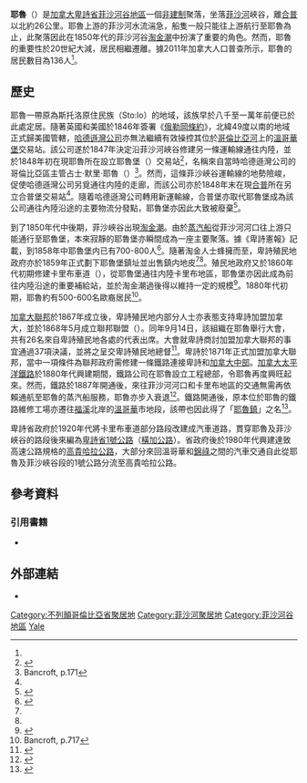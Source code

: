 {{noteTA|G1=地名}}
{{about|加拿大卑詩省菲沙河谷地區一個聚落|溫哥華市中心内一個社區|耶魯鎮}}
{{Infobox settlement
|name                   = 耶魯
|native_name            = {{lang|en|Yale}}
|official_name          = 
|settlement_type        = 非建制地區
|nickname               = 
|motto                  = 
|image_skyline          = Yale BC 1882.jpg
|imagesize              = 
|image_caption          = 耶魯一景（約攝於1882年）
|image_flag             = 
|image_seal             = 
|image_map              = 
|mapsize                = 
|map_caption            = |pushpin_map = Canada British Columbia<!-- the name of a location map as per http://en.wikipedia.org/wiki/Template:Location_map -->
|pushpin_label_position =<!-- the position of the pushpin label: left, right, top, bottom, none -->
|pushpin_map_caption    = 耶魯在卑詩省內的位置
|pushpin_mapsize =
|coordinates_region     = CA-BC
|subdivision_type       = 國家
|subdivision_type1      = [[加拿大行政區劃|省]]
|subdivision_type2      = [[不列顛哥倫比亞省行政區劃|區域]]
|subdivision_name       = {{CAN}}
|subdivision_name1      = [[卑詩省|卑詩省]]
|subdivision_name2      = [[菲沙河谷區域局|菲沙河谷區域局]]
|area_footnotes         = <ref name="2011census">{{Cite web |url=http://www12.statcan.gc.ca/census-recensement/2011/dp-pd/prof/details/page.cfm?Lang=E&Geo1=DPL&Code1=590058&Geo2=PR&Code2=59&Data=Count&SearchText=yale&SearchType=Begins&SearchPR=59&B1=All&Custom=&TABID=1 |title=Census Profile - Census Subdivision |accessdate=2014-01-25 |work=[[加拿大統計局|加拿大統計局]] |date=2014-01-08 |archive-date=2014-02-01 |archive-url=https://web.archive.org/web/20140201184146/http://www12.statcan.gc.ca/census-recensement/2011/dp-pd/prof/details/page.cfm?Lang=E&Geo1=DPL&Code1=590058&Geo2=PR&Code2=59&Data=Count&SearchText=yale&SearchType=Begins&SearchPR=59&B1=All&Custom=&TABID=1 |dead-url=no }}</ref>
|area_magnitude         = 
|area_total_km2         = 
|area_land_km2          = 1.53
|area_water_km2         = 
|area_water_percent     = 
|area_urban_km2         = 
|area_metro_km2         = 
|population_as_of       = 2011年
|population_footnotes   = <ref name="2011census" />
|population_note        = 
|population_total       = 136
|population_metro       = 
|population_urban       = 
|population_density_km2 = 89.1
|timezone               = [[太平洋時區|太平洋時區]]（PST）
|utc_offset             = -8
|timezone_DST           = [[太平洋時區|太平洋夏令時區]]（PDT）
|utc_offset_DST         = -7
|latd=49 |latm=33 |lats=45 |latNS=N
|longd=121 |longm=25 |longs=52 |longEW=W
|elevation_m            = 
|area_code              = 604 / 778
|website                = 
|footnotes              = 
}}

'''耶魯'''（{{lang-en|Yale}}）是[[加拿大|加拿大]][[卑詩省|卑詩省]][[菲沙河谷地區|菲沙河谷地區]]一個[[非建制地區|非建制]]聚落，坐落[[菲沙河|菲沙河]]峽谷，離[[合普_(卑詩省)|合普]]以北約26公里。耶魯上游的菲沙河水流湍急，船隻一般只能往上游航行至耶魯為止，此聚落因此在1850年代的菲沙河谷[[淘金潮|淘金潮]]中扮演了重要的角色。然而，耶魯的重要性於20世紀大減，居民相繼遷離。據2011年加拿大人口普查所示，耶魯的居民數目為136人<ref name="2011census"/>。

==歷史==
耶魯一帶原為斯托洛原住民族（Sto:lo）的地域，該族早於八千至一萬年前便已於此處定居。隨著英國和美國於1846年簽署《[[俄勒岡條約|俄勒岡條約]]》，北緯49度以南的地域正式歸美國管轄，[[哈德遜灣公司|哈德遜灣公司]]亦無法繼續有效操控其位於[[哥倫比亞河|哥倫比亞河]]上的[[溫哥華堡|溫哥華堡]]交易站。該公司遂於1847年決定沿菲沙河峽谷修建另一條運輸線通往内陸，並於1848年初在現耶魯所在設立耶魯堡（{{lang|en|Fort Yale}}）交易站<ref name="HopeHist">{{Cite web |url=http://hopebc.com/history_hopebc-com.php |title=History of Hope |accessdate=2014-01-24 |work=HopeBC.com |archive-date=2014-02-02 |archive-url=https://web.archive.org/web/20140202173000/http://hopebc.com/history_hopebc-com.php |dead-url=no }}</ref>，名稱來自當時哈德遜灣公司的哥倫比亞區主管占士·默里·耶魯（{{lang|en|James Murray Yale}}）<ref>Bancroft, p.171</ref>。然而，這條菲沙峽谷運輸線的地勢險峻，促使哈德遜灣公司另覓通往内陸的走廊，而該公司亦於1848年末在現[[合普_(卑詩省)|合普]]所在另立合普堡交易站<ref name="HopeHist"/>。隨着哈德遜灣公司轉用新運輸線，合普堡亦取代耶魯堡成為該公司通往內陸沿途的主要物流分發點，耶魯堡亦因此大致被廢棄<ref name="BCHeritage1">{{Cite web |url=http://bcheritage.ca/yale/tour/index.htm |title=The Gold Rush Town of Yale - Virtual Town Tour |accessdate=2014-01-25 |work=Canada's Digital Collections Team |date=2000-09-20 |deadurl=yes |archiveurl=https://web.archive.org/web/20130617093317/http://www.bcheritage.ca/yale/tour/index.htm |archivedate=2013-06-17 }}</ref>。

到了1850年代中後期，菲沙峽谷出現[[淘金潮|淘金潮]]。由於[[蒸汽船|蒸汽船]]從菲沙河河口往上游只能通行至耶魯堡，本來寂靜的耶魯堡亦瞬間成為一座主要聚落。據《卑詩憲報》記載，到1858年中耶魯堡内已有700-800人<ref name="BCHeritage2">{{Cite web |url=http://bcheritage.ca/yale/tour/goldrush.htm |title=Fraser River Gold Rush - The Gold Rush Town of Yale |accessdate=2014-01-26 |work=Canada's Digital Collections Team |date=1998-08-31 |deadurl=yes |archiveurl=https://web.archive.org/web/20130813222218/http://www.bcheritage.ca/yale/tour/goldrush.htm |archivedate=2013-08-13 }}</ref>。隨著淘金人士蜂擁而至，卑詩殖民地政府亦於1859年正式劃下耶魯堡鎮址並出售鎮内地皮<ref name="BCHeritage2"/><ref name="HopeHist"/>。殖民地政府又於1860年代初期修建卡里布車道（{{lang|en|Cariboo Wagon Road}}），從耶魯堡通往内陸卡里布地區，耶魯堡亦因此成為前往内陸沿途的重要補給站，並於淘金潮過後得以維持一定的規模<ref>{{Cite web |url=http://bcheritage.ca/yale/tour/goldrush.htm |title=Cariboo Wagon Road - The Gold Rush Town of Yale |accessdate=2014-01-26 |work=Canada's Digital Collections Team |date=1998-08-31 |deadurl=yes |archiveurl=https://web.archive.org/web/20130813222218/http://www.bcheritage.ca/yale/tour/goldrush.htm |archivedate=2013-08-13 }}</ref>。1880年代初期，耶魯約有500-600名歐裔居民<ref>Bancroft, p.717</ref>。

[[加拿大聯邦|加拿大聯邦]]於1867年成立後，卑詩殖民地内部分人士亦表態支持卑詩加盟加拿大，並於1868年5月成立聯邦聯盟（{{lang|en|Confederation League}}）。同年9月14日，該組織在耶魯舉行大會，共有26名來自卑詩殖民地各處的代表出席。大會就卑詩商討加盟加拿大聯邦的事宜通過37項決議，並將之呈交卑詩殖民地總督<ref>{{Cite web |url=http://www.museevirtuel-virtualmuseum.ca/sgc-cms/histoires_de_chez_nous-community_memories/pm_v2.php?id=story_line&lg=English&fl=0&ex=00000517&sl=3988&pos=1 |title=Colourful Characters in Historic Yale: 11 - Yale Convention |accessdate=2014-01-26 |work=Virtual Museum of Canada |archive-date=2014-02-02 |archive-url=https://web.archive.org/web/20140202092738/http://www.museevirtuel-virtualmuseum.ca/sgc-cms/histoires_de_chez_nous-community_memories/pm_v2.php?id=story_line&lg=English&fl=0&ex=00000517&sl=3988&pos=1 |dead-url=no }}</ref>。卑詩於1871年正式加盟加拿大聯邦，當中一項條件為聯邦政府需修建一條鐵路連接卑詩和[[加拿大中部|加拿大中部]]。[[加拿大太平洋鐵路|加拿大太平洋鐵路]]於1880年代興建期間，鐵路公司在耶魯設立工程總部，令耶魯再度興旺起來。然而，鐵路於1887年開通後，來往菲沙河河口和卡里布地區的交通無需再依賴通航至耶魯的蒸汽船服務，耶魯亦步入衰退<ref>{{Cite web |url=http://bcheritage.ca/yale/trans/railway.htm |title=The Gold Rush Town of Yale - The CPR |accessdate=2014-01-26 |work=Canada's Digital Collections Team |date=1998-08-31 |deadurl=yes |archiveurl=https://web.archive.org/web/20110826101843/http://www.bcheritage.ca/yale/trans/railway.htm |archivedate=2011-08-26 }}</ref>。鐵路開通後，原本位於耶魯的鐵路維修工場亦遷往[[福溪_(溫哥華)|福溪]]北岸的[[溫哥華|溫哥華]]市地段，該帶也因此得了「[[耶魯鎮|耶魯鎮]]」之名<ref name="COVHist">{{Cite web |url=http://vancouver.ca/community_profiles/downtown/history.htm |title=Downtown History & Heritage |accessdate=2014-01-26 |publisher=溫哥華市政府 |archiveurl=https://web.archive.org/web/20110810210155/http://vancouver.ca/community_profiles/downtown/history.htm |archivedate=2011-08-10 |deadurl=yes }}</ref>。

卑詩省政府於1920年代將卡里布車道部分路段改建成汽車道路，貫穿耶魯及菲沙峽谷的路段後來編為[[卑詩省1號公路|卑詩省1號公路]]（[[橫加公路|橫加公路]]）。省政府後於1980年代興建達致高速公路規格的[[卑詩省5號公路|高貴哈拉公路]]，大部分來回溫哥華和[[錦祿|錦祿]]之間的汽車交通自此從耶魯及菲沙峽谷段的1號公路分流至高貴哈拉公路。

==參考資料==
{{Reflist}}

===引用書籍===
*{{Cite book | author = Hubert Howe Bancroft | title = The Works of Hubert Howe Bancroft: History of British Columbia. 1792-1887 | date = 1887 | pages = 171, 717 | url = http://books.google.ca/books?id=Z450AAAAMAAJ&dq=%22fort+yale%22+bc+history&source=gbs_navlinks_s | location = San Francisco | publisher = The History Company | doi =  | id =  | isbn =  | access-date = 2014-01-26 | archive-date = 2014-02-04 | archive-url = https://web.archive.org/web/20140204022425/http://books.google.ca/books?id=Z450AAAAMAAJ&dq=%22fort+yale%22+bc+history&source=gbs_navlinks_s | dead-url = no }}

==外部連結==
*{{Commons-inline|Category:Yale, British Columbia|耶魯}}

[[Category:不列顛哥倫比亞省聚居地|Category:不列顛哥倫比亞省聚居地]]
[[Category:菲沙河聚居地|Category:菲沙河聚居地]]
[[Category:菲沙河谷地區|Category:菲沙河谷地區]]
[[Category:哈德遜灣公司貿易據點|Yale]]